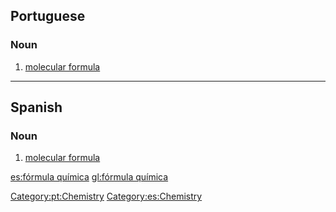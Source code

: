 ==Portuguese==

===Noun===
{{pt-noun|f|pl=fórmulas químicas|head=[[fórmula]] [[química]]}}

# [[molecular formula]]

[[Category:pt:Chemistry]]
----

==Spanish==

===Noun===
{{es-noun|f|fórmulas químicas}}

# [[molecular formula]]

[[Category:es:Chemistry]]

[[es:fórmula química]]
[[gl:fórmula química]]